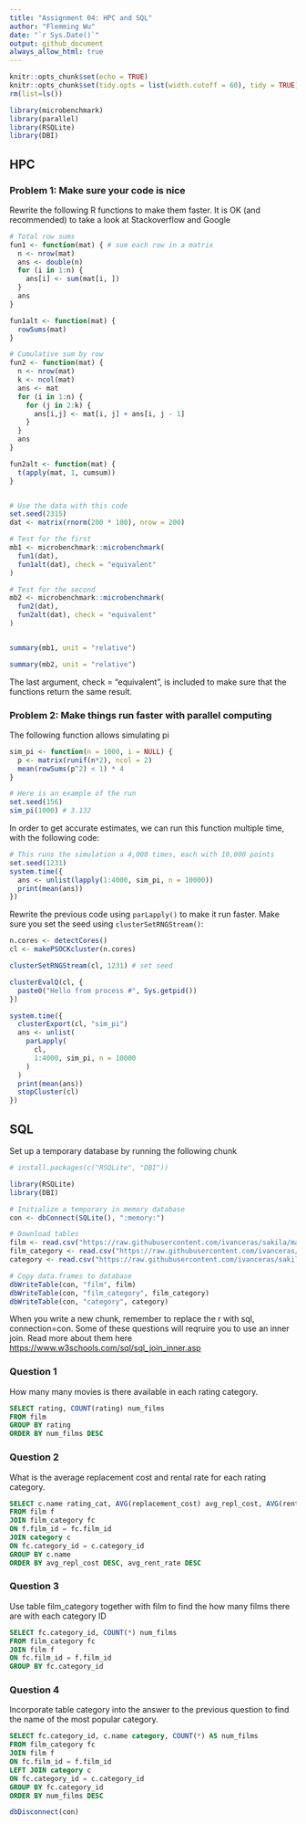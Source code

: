 ```yaml
---
title: "Assignment 04: HPC and SQL"
author: "Flemming Wu"
date: "`r Sys.Date()`"
output: github_document
always_allow_html: true
---
```


```r
knitr::opts_chunk$set(echo = TRUE)
knitr::opts_chunk$set(tidy.opts = list(width.cutoff = 60), tidy = TRUE)
rm(list=ls())
```

```r
library(microbenchmark)
library(parallel)
library(RSQLite)
library(DBI)
```


## HPC

### Problem 1: Make sure your code is nice

Rewrite the following R functions to make them faster. It is OK (and recommended) to take a look at Stackoverflow and Google

```r
# Total row sums
fun1 <- function(mat) { # sum each row in a matrix
  n <- nrow(mat)
  ans <- double(n) 
  for (i in 1:n) {
    ans[i] <- sum(mat[i, ])
  }
  ans
}

fun1alt <- function(mat) {
  rowSums(mat)
}

# Cumulative sum by row
fun2 <- function(mat) {
  n <- nrow(mat)
  k <- ncol(mat)
  ans <- mat
  for (i in 1:n) {
    for (j in 2:k) {
      ans[i,j] <- mat[i, j] + ans[i, j - 1]
    }
  }
  ans
}

fun2alt <- function(mat) {
  t(apply(mat, 1, cumsum))
}


# Use the data with this code
set.seed(2315)
dat <- matrix(rnorm(200 * 100), nrow = 200)

# Test for the first
mb1 <- microbenchmark::microbenchmark(
  fun1(dat),
  fun1alt(dat), check = "equivalent"
)

# Test for the second
mb2 <- microbenchmark::microbenchmark(
  fun2(dat),
  fun2alt(dat), check = "equivalent"
)


summary(mb1, unit = "relative")

summary(mb2, unit = "relative")
```
The last argument, check = “equivalent”, is included to make sure that the functions return the same result.


### Problem 2: Make things run faster with parallel computing

The following function allows simulating pi

```r
sim_pi <- function(n = 1000, i = NULL) {
  p <- matrix(runif(n*2), ncol = 2)
  mean(rowSums(p^2) < 1) * 4
}

# Here is an example of the run
set.seed(156)
sim_pi(1000) # 3.132
```

In order to get accurate estimates, we can run this function multiple time, with the following code:

```r
# This runs the simulation a 4,000 times, each with 10,000 points
set.seed(1231)
system.time({
  ans <- unlist(lapply(1:4000, sim_pi, n = 10000))
  print(mean(ans))
})
```

Rewrite the previous code using `parLapply()` to make it run faster. Make sure you set the seed using `clusterSetRNGStream()`:

```r
n.cores <- detectCores() 
cl <- makePSOCKcluster(n.cores) 

clusterSetRNGStream(cl, 1231) # set seed

clusterEvalQ(cl, {
  paste0("Hello from process #", Sys.getpid())
})

system.time({
  clusterExport(cl, "sim_pi")
  ans <- unlist(
    parLapply( 
      cl,
      1:4000, sim_pi, n = 10000
    )
  )
  print(mean(ans))
  stopCluster(cl)
})


```

## SQL

Set up a temporary database by running the following chunk

```r
# install.packages(c("RSQLite", "DBI"))

library(RSQLite)
library(DBI)

# Initialize a temporary in memory database
con <- dbConnect(SQLite(), ":memory:")

# Download tables
film <- read.csv("https://raw.githubusercontent.com/ivanceras/sakila/master/csv-sakila-db/film.csv")
film_category <- read.csv("https://raw.githubusercontent.com/ivanceras/sakila/master/csv-sakila-db/film_category.csv")
category <- read.csv("https://raw.githubusercontent.com/ivanceras/sakila/master/csv-sakila-db/category.csv")

# Copy data.frames to database
dbWriteTable(con, "film", film)
dbWriteTable(con, "film_category", film_category)
dbWriteTable(con, "category", category)
```

When you write a new chunk, remember to replace the r with sql, connection=con. Some of these questions will reqruire you to use an inner join. Read more about them here [https://www.w3schools.com/sql/sql_join_inner.asp](https://www.w3schools.com/sql/sql_join_inner.asp)
 
### Question 1
How many many movies is there available in each rating category.
```sql
SELECT rating, COUNT(rating) num_films  
FROM film
GROUP BY rating
ORDER BY num_films DESC
```


### Question 2
What is the average replacement cost and rental rate for each rating category.

```sql


SELECT c.name rating_cat, AVG(replacement_cost) avg_repl_cost, AVG(rental_rate) avg_rent_rate
FROM film f
JOIN film_category fc
ON f.film_id = fc.film_id
JOIN category c
ON fc.category_id = c.category_id
GROUP BY c.name
ORDER BY avg_repl_cost DESC, avg_rent_rate DESC


```


### Question 3
Use table film_category together with film to find the how many films there are with each category ID
```sql
SELECT fc.category_id, COUNT(*) num_films
FROM film_category fc
JOIN film f
ON fc.film_id = f.film_id
GROUP BY fc.category_id
```

### Question 4
Incorporate table category into the answer to the previous question to find the name of the most popular category.
```sql
SELECT fc.category_id, c.name category, COUNT(*) AS num_films
FROM film_category fc
JOIN film f
ON fc.film_id = f.film_id
LEFT JOIN category c
ON fc.category_id = c.category_id
GROUP BY fc.category_id
ORDER BY num_films DESC


```




```r
dbDisconnect(con)
```

